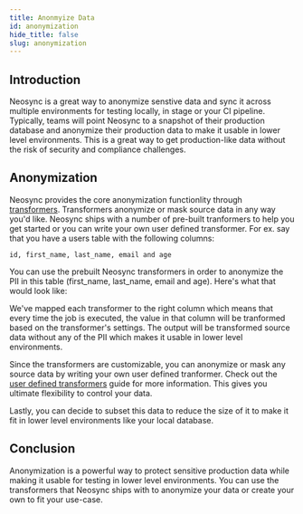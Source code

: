 ```yaml
---
title: Anonmyize Data
id: anonymization
hide_title: false
slug: anonymization
---
```



## Introduction

Neosync is a great way to anonymize senstive data and sync it across multiple environments for testing locally, in stage or your CI pipeline. Typically, teams will point Neosync to a snapshot of their production database and anonymize their production data to make it usable in lower level environments. This is a great way to get production-like data without the risk of security and compliance challenges.

## Anonymization

Neosync provides the core anonymization functionlity through [transformers](/platform#transformers). Transformers anonymize or mask source data in any way you'd like. Neosync ships with a number of pre-built tranformers to help you get started or you can write your own user defined transformer. For ex. say that you have a users table with the following columns:

`id, first_name, last_name, email and age`

You can use the prebuilt Neosync transformers in order to anonymize the PII in this table (first_name, last_name, email and age). Here's what that would look like:

<DocsImage href="https://assets.nucleuscloud.com/neosync/docs/pii-anon.png" />

We've mapped each transformer to the right column which means that every time the job is executed, the value in that column will be tranformed based on the transformer's settings. The output will be transformed source data without any of the PII which makes it usable in lower level environments.

<DocsImage href="https://assets.nucleuscloud.com/neosync/docs/pii-anon-table.png" />

Since the transformers are customizable, you can anonymize or mask any source data by writing your own user defined tranformer. Check out the [user defined transformers](/transformers/user-defined) guide for more information. This gives you ultimate flexibility to control your data.

Lastly, you can decide to subset this data to reduce the size of it to make it fit in lower level environments like your local database.

## Conclusion

Anonymization is a powerful way to protect sensitive production data while making it usable for testing in lower level environments. You can use the transformers that Neosync ships with to anonymize your data or create your own to fit your use-case.
